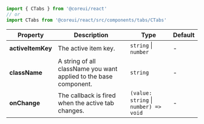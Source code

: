 
```jsx
import { CTabs } from '@coreui/react'
// or
import CTabs from '@coreui/react/src/components/tabs/CTabs'
```

| Property | Description | Type | Default |
| --- | --- | --- | --- |
| **activeItemKey** | The active item key. | `string` \| `number` | - |
| **className** | A string of all className you want applied to the base component. | `string` | - |
| **onChange** | The callback is fired when the active tab changes. | `(value: string` \| `number) => void` | - |
